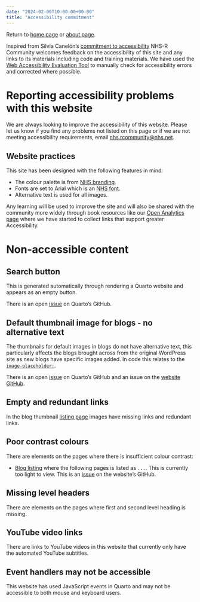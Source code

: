 ```yaml
---
date: "2024-02-06T10:00:00+00:00"
title: "Accessibility commitment"
---
```


Return to [home page](/) or [about page](/about).

Inspired from Silvia Canelón's [commitment to accessibility](https://silviacanelon.com/accessibility) NHS-R Community welcomes feedback on the accessibility of this site and any links to its materials including code and training materials.
We have used the [Web Accessibility Evaluation Tool](https://wave.webaim.org/) to manually check for accessibility errors and corrected where possible.

# Reporting accessibility problems with this website

We are always looking to improve the accessibility of this website. Please let us know if you find any problems not listed on this page or if we are not meeting accessibility requirements, email [nhs.rcommunity@nhs.net](mailto:nhs.rcommunity@nhs.net).

## Website practices

This site has been designed with the following features in mind:

- The colour palette is from [NHS branding](https://www.england.nhs.uk/nhsidentity/identity-guidelines/colours/).
- Fonts are set to Arial which is an [NHS font](https://www.england.nhs.uk/nhsidentity/identity-guidelines/fonts/).
- Alternative text is used for all images.

Any learning will be used to improve the site and will also be shared with the community more widely through book resources like our [Open Analytics page](https://resources.nhsrcommunity.com/accessibility.html) where we have started to collect links that support greater Accessibility.

# Non-accessible content

## Search button

This is generated automatically through rendering a Quarto website and appears as an empty button. 

There is an open [issue](https://github.com/quarto-dev/quarto-cli/issues/678) on Quarto's GitHub.

## Default thumbnail image for blogs - no alternative text

The thumbnails for default images in blogs do not have alternative text, this particularly affects the blogs brought across from the original WordPress site as new blogs have specific images added.
In code this relates to the [`image-placeholder:`](https://github.com/nhs-r-community/nhs-r-community/blob/9aebe9a85691c97da6f3782c89d421391243e218/blog/index.qmd#L9).

There is an open [issue](https://github.com/quarto-dev/quarto-cli/issues/7028) on Quarto's GitHub and an issue on the [website GitHub](https://github.com/nhs-r-community/nhs-r-community/issues/66).

## Empty and redundant links

In the blog thumbnail [listing page](https://nhsrcommunity.nhsrcommunity.com/blog/) images have missing links and redundant links.

## Poor contrast colours

There are elements on the pages where there is insufficient colour contrast:

- [Blog listing](https://nhsrcommunity.nhsrcommunity.com/blog/) where the following pages is listed as `...`. This is currently too light to view. This is an [issue](https://github.com/nhs-r-community/nhs-r-community/issues/202) on the website's GitHub.

## Missing level headers

There are elements on the pages where first and second level heading is missing.

## YouTube video links

There are links to YouTube videos in this website that currently only have the automated YouTube subtitles.

## Event handlers may not be accessible

This website has used JavaScript events in Quarto and may not be accessible to both mouse and keyboard users.
